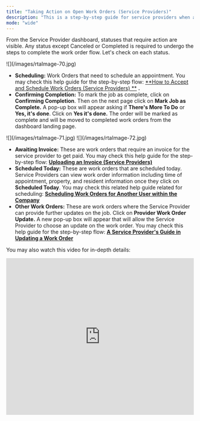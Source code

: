 ```yaml
---
title: "Taking Action on Open Work Orders (Service Providers)"
description: "This is a step-by-step guide for service providers when action is required from their open work orders."
mode: "wide"
---
```


From the Service Provider dashboard, statuses that require action are visible. Any status except Canceled or Completed is required to undergo the steps to complete the work order flow. Let's check on each status.

<Frame>
  ![](/images/rtaImage-70.jpg)
</Frame>

- **Scheduling:** Work Orders that need to schedule an appointment. You may check this help guide for the step-by-step flow: [**How to Accept and Schedule Work Orders (Service Providers) **](/s/topic/0TO5e000000h9wpGAA/How-to-Accept-and-Schedule-Work-Orders) **.**
- **Confirming Completion:** To mark the job as complete, click on **Confirming Completion**. Then on the next page click on **Mark Job as Complete.** A pop-up box will appear asking if **There's More To Do** or **Yes, it's done**. Click on **Yes it's done.** The order will be marked as complete and will be moved to completed work orders from the dashboard landing page.

<Frame>
  ![](/images/rtaImage-71.jpg)
</Frame>

<Frame>
  ![](/images/rtaImage-72.jpg)
</Frame>

- **Awaiting Invoice:** These are work orders that require an invoice for the service provider to get paid. You may check this help guide for the step-by-step flow: [**Uploading an Invoice (Service Providers)**](/s/topic/0TO5e000000h9wpGAA/How-to-Upload-an-Invoice)
- **Scheduled Today:** These are work orders that are scheduled today. Service Providers can view work order information including time of appointment, property, and resident information once they click on **Scheduled Today**. You may check this related help guide related for scheduling: [**Scheduling Work Orders for Another User within the Company**](/s/topic/0TO5e000000h9wpGAA/Accepting-Scheduling-Work-Order-for-Another-Service-Provider-User-Within-the-Company)
- **Other Work Orders:** These are work orders where the Service Provider can provide further updates on the job. Click on **Provider Work Order Update.** A new pop-up box will appear that will allow the Service Provider to choose an update on the work order. You may check this help guide for the step-by-step flow: [**A Service Provider's Guide in Updating a Work Order**](/s/topic/0TO5e000000h9wpGAA/A-Service-Provider-s-Guide-in-Updating-a-Work-Order)

You may also watch this video for in-depth details:

<iframe width="100%" height="420" src="https://www.youtube.com/embed/b7by2uiABfg" title="How to move jobs forward when your action is required" frameborder="0" allow="accelerometer; autoplay; clipboard-write; encrypted-media; gyroscope; picture-in-picture; web-share" referrerpolicy="strict-origin-when-cross-origin" allowfullscreen />